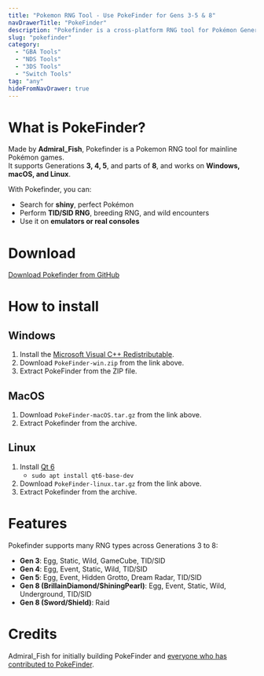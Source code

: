 ```yaml
---
title: "Pokemon RNG Tool - Use PokeFinder for Gens 3-5 & 8"
navDrawerTitle: "PokeFinder"
description: "Pokefinder is a cross-platform RNG tool for Pokémon Generations 3-5 & 8. Supports shiny hunting, TID/SID RNG, breeding, and more. Works for emulators and real hardware."
slug: "pokefinder"
category:
  - "GBA Tools"
  - "NDS Tools"
  - "3DS Tools"
  - "Switch Tools"
tag: "any"
hideFromNavDrawer: true
---
```


# What is PokeFinder?

Made by **Admiral_Fish**, Pokefinder is a Pokemon RNG tool for mainline Pokémon games.  
It supports Generations **3, 4, 5**, and parts of **8**, and works on **Windows, macOS, and Linux**.

With Pokefinder, you can:

- Search for **shiny**, perfect Pokémon
- Perform **TID/SID RNG**, breeding RNG, and wild encounters
- Use it on **emulators or real consoles**

# Download

[Download Pokefinder from GitHub](https://github.com/Admiral-Fish/PokeFinder/releases)

# How to install

## Windows

1. Install the [Microsoft Visual C++ Redistributable](https://support.microsoft.com/en-us/help/2977003/the-latest-supported-visual-c-downloads).
2. Download `PokeFinder-win.zip` from the link above.
3. Extract PokeFinder from the ZIP file.

## MacOS

1. Download `PokeFinder-macOS.tar.gz` from the link above.
2. Extract Pokefinder from the archive.

## Linux

1. Install [Qt 6](https://www.qt.io/download)
   - `sudo apt install qt6-base-dev`
2. Download `PokeFinder-linux.tar.gz` from the link above.
3. Extract Pokefinder from the archive.

# Features

Pokefinder supports many RNG types across Generations 3 to 8:

- **Gen 3**: Egg, Static, Wild, GameCube, TID/SID
- **Gen 4**: Egg, Event, Static, Wild, TID/SID
- **Gen 5**: Egg, Event, Hidden Grotto, Dream Radar, TID/SID
- **Gen 8 (BrillainDiamond/ShiningPearl)**: Egg, Event, Static, Wild, Underground, TID/SID
- **Gen 8 (Sword/Shield)**: Raid

# Credits

Admiral_Fish for initially building PokeFinder and [everyone who has contributed to PokeFinder](https://github.com/Admiral-Fish/PokeFinder/graphs/contributors).
